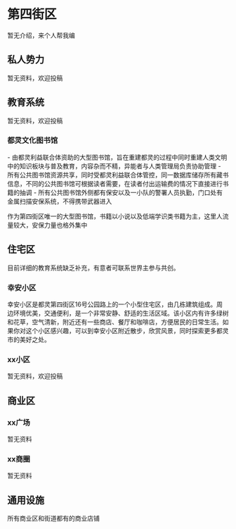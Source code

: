 # 第四街区

暂无介绍，来个人帮我编

## 私人势力

暂无资料，欢迎投稿

## 教育系统

暂无资料，欢迎投稿

### 都灵文化图书馆

<Callout type="info">
- 由都灵利益联合体资助的大型图书馆，旨在重建都灵的过程中同时重建人类文明中的知识板块与普及教育，内容杂而不精，异能者与人类管理局负责协助管理
- 所有公共图书馆资源共享，同时受都灵利益联合体管控，同一数据库储存所有藏书信息，不同的公共图书馆可根据读者需要，在读者付出运输费的情况下直接进行书籍的抽调
- 所有公共图书馆外侧都有保安以及一小队的警署人员执勤，门口处有金属扫描安保系统，不得携带武器进入
</Callout>

作为第四街区唯一的大型图书馆，书籍以小说以及低端学识类书籍为主，这里人流量较大，安保力量也格外集中


## 住宅区

目前详细的教育系统缺乏补充，有意者可联系世界主参与共创。

<Steps>

### 幸安小区

幸安小区是都灵第四街区16号公园路上的一个小型住宅区，由几栋建筑组成。周边环境优美，交通便利，是一个非常安静、舒适的生活区域。该小区内有许多绿树和花草，空气清新，附近还有一些商店、餐厅和咖啡店，方便居民的日常生活。如果你对这个小区感兴趣，可以到幸安小区附近散步，欣赏风景，同时探索更多都灵市的美好之处。

### xx小区

暂无资料，欢迎投稿

</Steps>


## 商业区


<Steps>

### xx广场

暂无资料

### xx商圈

暂无资料

## 通用设施

所有商业区和街道都有的商业店铺

</Steps>


